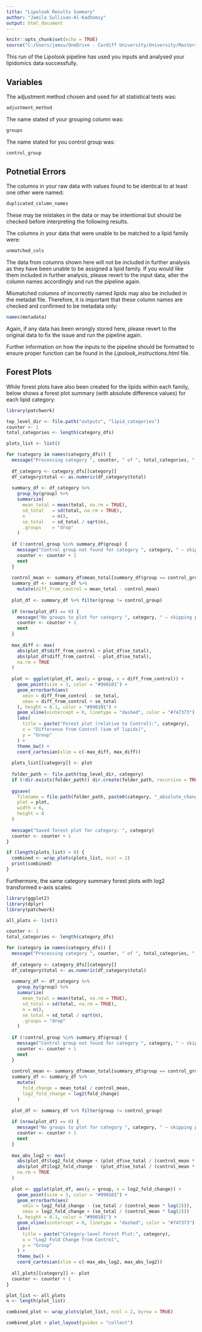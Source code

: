 ```yaml
---
title: "Lipolook Results Summary"
author: "Jamila Sullivan-Al-Kadhomiy"
output: html_document
---
```


```r
knitr::opts_chunk$set(echo = TRUE)
source("C:/Users/jamsu/OneDrive - Cardiff University/University/Masters/Big Data Biology/Modules/Dissertation/R Programme/Dissertation/Lipolook_planning_bare_script.R")
```

This run of the Lipolook pipeline has used you inputs and analysed your lipidomics data successfully.

## Variables

The adjustment method chosen and used for all statistical tests was:

```r
adjustment_method
```

The name stated of your grouping column was:

```r
groups
```

The name stated for you control group was: 

```r
control_group
```

## Potnetial Errors

The columns in your raw data with values found to be identical to at least one other were named:

```r
duplicated_column_names
```

These may be mistakes in the data or may be intentional but should be checked before interpreting the following results.

The columns in your data that were unable to be matched to a lipid family were:

```r
unmatched_cols
```

The data from columns shown here will not be included in further analysis as they have been unable to be assigned a lipid family. If you would like them included in further analysis, please revert to the input data, alter the column names accordingly and run the pipeline again.

Mismatched columns of incorrectly named lipids may also be included in the metadat file. Therefore, it is important that these column names are checked and confirmed to be metadata only: 

```r
names(metadata)
```

Again, if any data has been wrongly stored here, please revert to the original data to fix the issue and run the pipeline again. 

Further information on how the inputs to the pipeline should be formatted to ensure proper function can be found in the *Lipolook_instructions.html* file. 

## Forest Plots

While forest plots have also been created for the lipids within each family, below shows a forest plot summary (with absolute difference values) for each lipid category: 

```r
library(patchwork)

top_level_dir <- file.path("outputs", "lipid_categories")
counter <- 1
total_categories <- length(category_dfs)

plots_list <- list()  

for (category in names(category_dfs)) {
  message("Processing category ", counter, " of ", total_categories, ": ", category)
  
  df_category <- category_dfs[[category]]
  df_category$total <- as.numeric(df_category$total)
  
  summary_df <- df_category %>%
    group_by(group) %>%
    summarize(
      mean_total = mean(total, na.rm = TRUE),
      sd_total   = sd(total, na.rm = TRUE),
      n          = n(),
      se_total   = sd_total / sqrt(n),
      .groups    = "drop"
    )
  
  if (!control_group %in% summary_df$group) {
    message("Control group not found for category ", category, " — skipping plot")
    counter <- counter + 1
    next
  }
  
  control_mean <- summary_df$mean_total[summary_df$group == control_group]
  summary_df <- summary_df %>%
    mutate(diff_from_control = mean_total - control_mean)
  
  plot_df <- summary_df %>% filter(group != control_group)
  
  if (nrow(plot_df) == 0) {
    message("No groups to plot for category ", category, " — skipping plot")
    counter <- counter + 1
    next
  }
  
  max_diff <- max(
    abs(plot_df$diff_from_control + plot_df$se_total), 
    abs(plot_df$diff_from_control - plot_df$se_total), 
    na.rm = TRUE
  )
  
  plot <- ggplot(plot_df, aes(y = group, x = diff_from_control)) +
    geom_point(size = 3, color = "#990101") +
    geom_errorbarh(aes(
      xmin = diff_from_control - se_total,
      xmax = diff_from_control + se_total
    ), height = 0.1, color = "#990101") +
    geom_vline(xintercept = 0, linetype = "dashed", color = "#747373") +
    labs(
      title = paste("Forest plot (relative to Control):", category),
      x = "Difference from Control (sum of lipids)",
      y = "Group"
    ) +
    theme_bw() +
    coord_cartesian(xlim = c(-max_diff, max_diff))
  
  plots_list[[category]] <- plot
  
  folder_path <- file.path(top_level_dir, category)
  if (!dir.exists(folder_path)) dir.create(folder_path, recursive = TRUE)
  
  ggsave(
    filename = file.path(folder_path, paste0(category, "_absolute_change_forest_plot.png")),
    plot = plot,
    width = 6,
    height = 8
  )
  
  message("Saved forest plot for category: ", category)
  counter <- counter + 1
}

if (length(plots_list) > 0) {
  combined <- wrap_plots(plots_list, ncol = 2)
  print(combined)
}
```

Furthermore, the same category summary forest plots with log2 transformed x-axis scales:

```r
library(ggplot2)
library(dplyr)
library(patchwork)  

all_plots <- list()

counter <- 1
total_categories <- length(category_dfs)

for (category in names(category_dfs)) {
  message("Processing category ", counter, " of ", total_categories, ": ", category)
  
  df_category <- category_dfs[[category]]
  df_category$total <- as.numeric(df_category$total)
  
  summary_df <- df_category %>%
    group_by(group) %>%
    summarize(
      mean_total = mean(total, na.rm = TRUE),
      sd_total = sd(total, na.rm = TRUE),
      n = n(),
      se_total = sd_total / sqrt(n),
      .groups = "drop"
    )
  
  if (!control_group %in% summary_df$group) {
    message("Control group not found for category ", category, " — skipping plot")
    counter <- counter + 1
    next
  }
  
  control_mean <- summary_df$mean_total[summary_df$group == control_group]
  summary_df <- summary_df %>%
    mutate(
      fold_change = mean_total / control_mean,
      log2_fold_change = log2(fold_change)
    )
  
  plot_df <- summary_df %>% filter(group != control_group)
  
  if (nrow(plot_df) == 0) {
    message("No groups to plot for category ", category, " — skipping plot")
    counter <- counter + 1
    next
  }
  
  max_abs_log2 <- max(
    abs(plot_df$log2_fold_change + (plot_df$se_total / (control_mean * log(2)))),
    abs(plot_df$log2_fold_change - (plot_df$se_total / (control_mean * log(2)))),
    na.rm = TRUE
  )
  
  plot <- ggplot(plot_df, aes(y = group, x = log2_fold_change)) +
    geom_point(size = 3, color = "#990101") +
    geom_errorbarh(aes(
      xmin = log2_fold_change - (se_total / (control_mean * log(2))),
      xmax = log2_fold_change + (se_total / (control_mean * log(2)))
    ), height = 0.1, color = "#990101") +
    geom_vline(xintercept = 0, linetype = "dashed", color = "#747373") +
    labs(
      title = paste("Category-level Forest Plot:", category),
      x = "Log2 Fold Change from Control",
      y = "Group"
    ) +
    theme_bw() +
    coord_cartesian(xlim = c(-max_abs_log2, max_abs_log2))
  
  all_plots[[category]] <- plot
  counter <- counter + 1
}

plot_list <- all_plots
n <- length(plot_list)

combined_plot <- wrap_plots(plot_list, ncol = 2, byrow = TRUE)

combined_plot + plot_layout(guides = "collect")

```
































